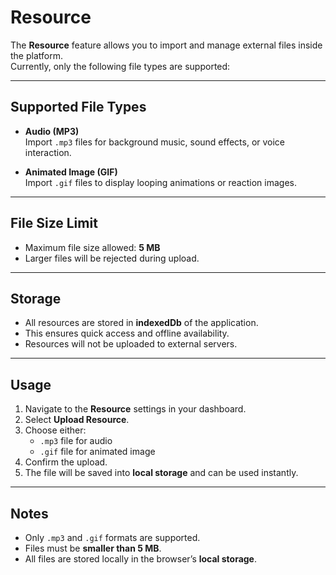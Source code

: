 # Resource

The **Resource** feature allows you to import and manage external files inside the platform.  
Currently, only the following file types are supported:

---

## Supported File Types

- **Audio (MP3)**  
  Import `.mp3` files for background music, sound effects, or voice interaction.

- **Animated Image (GIF)**  
  Import `.gif` files to display looping animations or reaction images.

---

## File Size Limit

- Maximum file size allowed: **5 MB**  
- Larger files will be rejected during upload.  

---

## Storage

- All resources are stored in **indexedDb** of the application.  
- This ensures quick access and offline availability.  
- Resources will not be uploaded to external servers.  

---

## Usage

1. Navigate to the **Resource** settings in your dashboard.  
2. Select **Upload Resource**.  
3. Choose either:
   - `.mp3` file for audio  
   - `.gif` file for animated image  
4. Confirm the upload.  
5. The file will be saved into **local storage** and can be used instantly.  

---

## Notes

- Only `.mp3` and `.gif` formats are supported.  
- Files must be **smaller than 5 MB**.  
- All files are stored locally in the browser’s **local storage**.  

